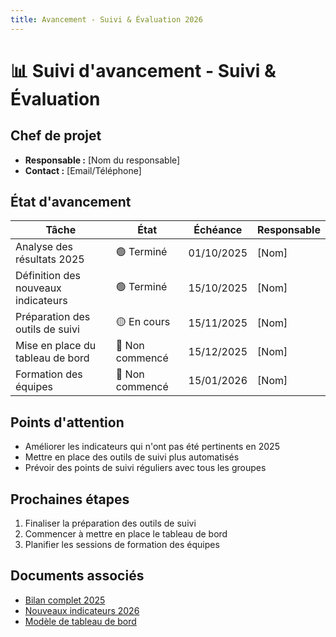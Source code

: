```yaml
---
title: Avancement - Suivi & Évaluation 2026
---
```


# 📊 Suivi d'avancement - Suivi & Évaluation

## Chef de projet
- **Responsable :** [Nom du responsable]
- **Contact :** [Email/Téléphone]

## État d'avancement
| Tâche | État | Échéance | Responsable |
|-------|------|----------|-------------|
| Analyse des résultats 2025 | 🟢 Terminé | 01/10/2025 | [Nom] |
| Définition des nouveaux indicateurs | 🟢 Terminé | 15/10/2025 | [Nom] |
| Préparation des outils de suivi | 🟡 En cours | 15/11/2025 | [Nom] |
| Mise en place du tableau de bord | 🔴 Non commencé | 15/12/2025 | [Nom] |
| Formation des équipes | 🔴 Non commencé | 15/01/2026 | [Nom] |

## Points d'attention
- Améliorer les indicateurs qui n'ont pas été pertinents en 2025
- Mettre en place des outils de suivi plus automatisés
- Prévoir des points de suivi réguliers avec tous les groupes

## Prochaines étapes
1. Finaliser la préparation des outils de suivi
2. Commencer à mettre en place le tableau de bord
3. Planifier les sessions de formation des équipes

## Documents associés
- [Bilan complet 2025](/)
- [Nouveaux indicateurs 2026](/)
- [Modèle de tableau de bord](/)
